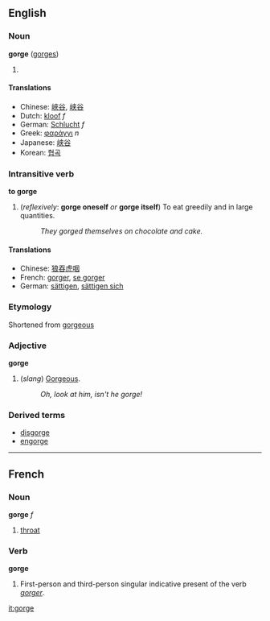 ==English==
===Noun===
'''gorge''' ([[gorges]])

# {{stub}}

====Translations====
*Chinese: [[峽谷]], [[峡谷]]
*Dutch: [[kloof]] ''f''
*German: [[Schlucht]] ''f''
*Greek: [[φαράγγι]] ''n''
*Japanese: [[峡谷]]
*Korean: [[협곡]]

===Intransitive verb===
'''to gorge'''

#(''reflexively'': '''gorge oneself''' ''or'' '''gorge itself''') To eat greedily and in large quantities.
#:''They gorged themselves on chocolate and cake.''

====Translations====
*Chinese: [[狼吞虎咽]]<!-- please check -->
*French: [[gorger]], [[se gorger]]
*German: [[sättigen]], [[sättigen sich]]<!-- citation form of German reflexive verb? -->

===Etymology===
Shortened from [[gorgeous]]

===Adjective===
'''gorge'''<!--comparative and superlative?-->

#(''slang'') [[Gorgeous]].
#:''Oh, look at him, isn't he gorge!''

===Derived terms===
*[[disgorge]]
*[[engorge]]

----
==French==
===Noun===
'''gorge''' ''f''

#[[throat]]

===Verb===
'''gorge'''

#First-person and third-person singular indicative present of the verb ''[[gorger]]''.

[[it:gorge]]